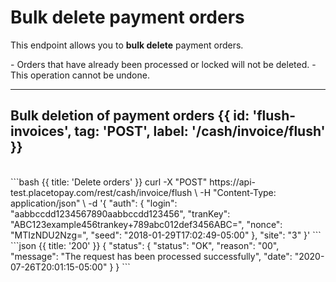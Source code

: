 

# Bulk delete payment orders

This endpoint allows you to **bulk delete** payment orders.

<Note type='warning'>
- Orders that have already been processed or locked will not be deleted.
- This operation cannot be undone.
</Note>

---

## Bulk deletion of payment orders {{ id: 'flush-invoices', tag: 'POST', label: '/cash/invoice/flush' }}

<Row>
  <Col>
    <ApiReader
      path="/flush"
      method="POST"
      api={props.refs}
    />
  </Col>
  <Col sticky>
    <br />
    <CodeGroup title="Bulk delete payment orders" tag="POST" label="/cash/invoice/flush">
      ```bash {{ title: 'Delete orders' }}
      curl -X "POST" https://api-test.placetopay.com/rest/cash/invoice/flush \
      -H "Content-Type: application/json" \
      -d '{
        "auth": {
          "login": "aabbccdd1234567890aabbccdd123456",
          "tranKey": "ABC123example456trankey+789abc012def3456ABC=",
          "nonce": "MTIzNDU2Nzg=",
          "seed": "2018-01-29T17:02:49-05:00"
        },
        "site": "3"
      }'
      ```
    </CodeGroup>
  </Col>
</Row>

<Row>
  <Col>
    <ApiReader
      path="/flush"
      method="post"
      type="response"
      api={props.refs}
    />
  </Col>
  <Col sticky>
    <br />
    <CodeGroup title="Response">
      ```json {{ title: '200' }}
      {
        "status": {
          "status": "OK",
          "reason": "00",
          "message": "The request has been processed successfully",
          "date": "2020-07-26T20:01:15-05:00"
        }
      }
      ```
    </CodeGroup>
  </Col>
</Row>
